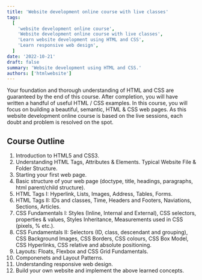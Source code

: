 ```yaml
---
title: 'Website development online course with live classes'
tags:
  [
    'website development online course',
    'Website development online course with live classes',
    'Learn website development using HTML and CSS',
    'Learn responsive web design',
  ]
date: '2022-10-21'
draft: false
summary: 'Website development using HTML and CSS.'
authors: ['htmlwebsite']
---
```


Your foundation and thorough understanding of HTML and CSS are guaranteed by the end of this course.
After completion, you will have written a handful of useful HTML / CSS examples.
In this course, you will focus on building a beautiful, semantic, HTML & CSS web pages.
As this website development online course is based on the live sessions, each doubt and problem
is resolved on the spot.

## Course Outline

1. Introduction to HTML5 and CSS3.
2. Understanding HTML Tags, Attributes & Elements. Typical Website File & Folder Structure.
3. Starting your first web page.
4. Basic structure of your web page (doctype, title, headings, paragraphs, html parent/child structure).
5. HTML Tags I: Hyperlink, Lists, Images, Address, Tables, Forms.
6. HTML Tags II: IDs and classes, Time, Headers and Footers, Naviations, Sections, Articles.
7. CSS Fundamentals I: Styles (Inline, Internal and External), CSS selectors, properties & values, Styles Inheritance, Measurements used in CSS (pixels, % etc.).
8. CSS Fundamentals II: Selectors (ID, class, descendant and grouping), CSS Background Images, CSS Borders, CSS colours, CSS Box Model, CSS Hyperlinks, CSS relative and absolute positioning.
9. Layouts: Floats, Flexbox and CSS Grid Fundamentals.
10. Componenets and Layout Patterns.
11. Understanding responsive web design.
12. Build your own website and implement the above learned concepts.
